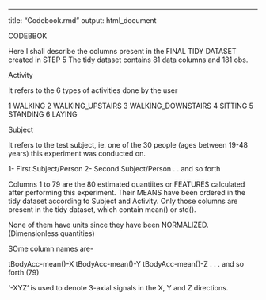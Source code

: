 ---
title: "Codebook.rmd"
output: html_document

CODEBBOK

Here I shall describe the columns present in the FINAL TIDY DATASET created in STEP 5
The tidy dataset contains 81 data columns and 181 obs.

Activity

It refers to the 6 types of activities done by the user

1 WALKING
2 WALKING_UPSTAIRS
3 WALKING_DOWNSTAIRS
4 SITTING
5 STANDING
6 LAYING

Subject

It refers to the test subject, ie. one of the 30 people (ages between 19-48 years) this experiment was conducted on.

1- First Subject/Person
2- Second Subject/Person
.
.
and so forth

Columns 1 to 79
are the 80 estimated quantiites or FEATURES calculated after performing this experiment. Their MEANS have been ordered in the tidy dataset according to Subject and Activity. Only those columns are present in the tidy dataset, which contain mean() or std().

None of them have units since they have been NORMALIZED. (Dimensionless quantities)

SOme column names are-

tBodyAcc-mean()-X
tBodyAcc-mean()-Y
tBodyAcc-mean()-Z
.
.
.
and so forth (79)

'-XYZ' is used to denote 3-axial signals in the X, Y and Z directions.
